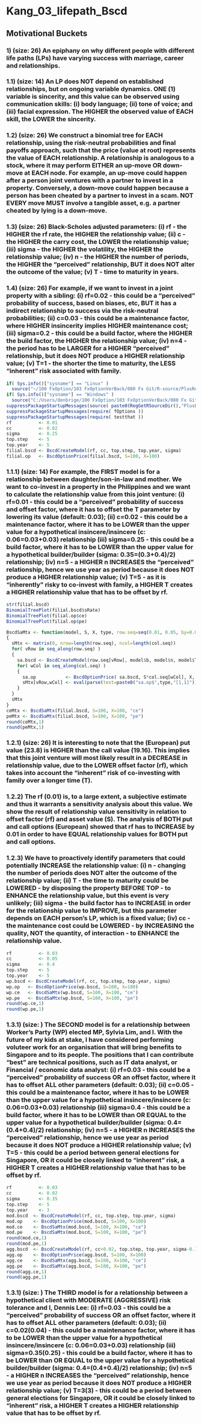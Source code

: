 Kang_03_lifepath_Bscd
==================================================================================================================================
## Motivational Buckets
### 1) (size: 26) An epiphany on why different people with different life paths (LPs) have varying success with marriage, career and relationships.
### 1.1) (size: 14) An LP does NOT depend on established relationships, but on ongoing variable dynamics. ONE (1) variable is sincerity, and this value can be observed using communication skills: (i) body language; (ii) tone of voice; and (iii) facial expression. The HIGHER the observed value of EACH skill, the LOWER the sincerity.
### 1.2) (size: 26) We construct a binomial tree for EACH relationship, using the risk-neutral probabilities and final payoffs approach, such that the price (value at root) represents the value of EACH relationship. A relationship is analogous to a stock, where it may perform EITHER an up-move OR down-move at EACH node. For example, an up-move could happen after a person joint ventures with a partner to invest in a property. Conversely, a down-move could happen because a person has been cheated by a partner to invest in a scam. NOT EVERY move MUST involve a tangible asset, e.g. a partner cheated by lying is a down-move.
### 1.3) (size: 26) Black-Scholes adjusted parameters: (i) rf - the HIGHER the rf rate, the HIGHER the relationship value; (ii) c - the HIGHER the carry cost, the LOWER the relationship value; (iii) sigma - the HIGHER the volatility, the HIGHER the relationship value; (iv) n - the HIGHER the number of periods, the HIGHER the "perceived" relationship, BUT it does NOT alter the outcome of the value; (v) T - time to maturity in years.
### 1.4) (size: 26) For example, if we want to invest in a joint property with a sibling: (i) rf=0.02 - this could be a "perceived" probability of success, based on biases, etc, BUT it has a indirect relationship to success via the risk-neutral probabilities; (ii) c=0.03 - this could be a maintenance factor, where HIGHER insincerity implies HIGHER maintenance cost; (iii) sigma=0.2 - this could be a build factor, where the HIGHER the build factor, the HIGHER the relationship value; (iv) n=4 - the period has to be LARGER for a HIGHER "perceived" relationship, but it does NOT produce a HIGHER relationship value; (v) T=1 - the shorter the time to maturity, the LESS "inherent" risk associated with family.

```r
if( Sys.info()["sysname"] == "Linux" )
  source("~/100 FxOption/103 FxOptionVerBack/080 Fx Git/R-source/PlusReg.R", echo=FALSE)
if( Sys.info()["sysname"] == "Windows" )
  source("C:/Users/denbrige/100 FxOption/103 FxOptionVerBack/080 Fx Git/R-source/PlusReg.R", echo=FALSE)
suppressPackageStartupMessages(source( paste0(RegGetRSourceDir(),"PlusBscd.R") ))
suppressPackageStartupMessages(require( fOptions ))
suppressPackageStartupMessages(require( testthat ))
rf          <- 0.01
cc          <- 0.02
sigma       <- 0.25
top.step    <- 5
top.year    <- 5
filial.bscd <- BscdCreateModel(rf, cc, top.step, top.year, sigma)
filial.op   <- BscdOptionPrice(filial.bscd, S=100, X=100)
```
### 1.1.1) (size: 14) For example, the FIRST model is for a relationship between daughter/son-in-law and mother. We want to co-invest in a property in the Philippines and we want to calculate the relationship value from this joint venture: (i) rf=0.01 - this could be a "perceived" probability of success and offset factor, where it has to offset the T parameter by lowering its value (default: 0.03); (ii) c=0.02 - this could be a maintenance factor, where it has to be LOWER than the upper value for a hypothetical insincere/insincere (c: 0.06=0.03+0.03) relationship (iii) sigma=0.25 - this could be a build factor, where it has to be LOWER than the upper value for a hypothetical builder/builder (sigma: 0.35=(0.3+0.4)/2) relationship; (iv) n=5 - a HIGHER n INCREASES the "perceived" relationship, hence we use year as period because it does NOT produce a HIGHER relationship value; (v) T=5 - as it is "inherently" risky to co-invest with family, a HIGHER T creates a HIGHER relationship value that has to be offset by rf.

```r
str(filial.bscd)
BinomialTreePlot(filial.bscd$sRate)
BinomialTreePlot(filial.op$ce)
BinomialTreePlot(filial.op$pe)
```
```r
BscdSaMtx <- function(model, S, X, type, row.seq=seq(0.01, 0.05, by=0.01), col.seq=seq(1.0, 0.7, by=-0.05))
{
  sMtx <- matrix(0, nrow=length(row.seq), ncol=length(col.seq))
  for( vRow in seq_along(row.seq) )
  {
    sa.bscd <- BscdCreateModel(row.seq[vRow], model$b, model$n, model$Time, model$sigma)
    for( wCol in seq_along(col.seq) )
    {
      sa.op           <- BscdOptionPrice( sa.bscd, S*col.seq[wCol], X, TypeFlag=type )
      sMtx[vRow,wCol] <- eval(parse(text=paste0("sa.op$",type,"[1,1]")))
    }
  }
  sMtx
}
ceMtx <- BscdSaMtx(filial.bscd, S=100, X=100, "ce")
peMtx <- BscdSaMtx(filial.bscd, S=100, X=100, "pe")
round(ceMtx,1)
round(peMtx,1)
```
### 1.2.1) (size: 26) It is interesting to note that the (European) put value (23.8) is HIGHER than the call value (19.16). This implies that this joint venture will most likely result in a DECREASE in relationship value, due to the LOWER offset factor (rf), which takes into account the "inherent" risk of co-investing with family over a longer time (T).
### 1.2.2) The rf (0.01) is, to a large extent, a subjective estimate and thus it warrants a sensitivity analysis about this value. We show the result of relationship value sensitivity in relation to offset factor (rf) and asset value (S). The analysis of BOTH put and call options (European) showed that rf has to INCREASE by 0.01 in order to have EQUAL relationship values for BOTH put and call options. 
### 1.2.3) We have to proactively identify parameters that could potentially INCREASE the relationship value: (i) n - changing the number of periods does NOT alter the outcome of the relationship value; (ii) T - the time to maturity could be LOWERED - by disposing the property BEFORE TOP - to ENHANCE the relationship value, but this event is very unlikely; (iii) sigma - the build factor has to INCREASE in order for the relationship value to IMPROVE, but this parameter depends on EACH person's LP, which is a fixed value; (iv) cc - the maintenance cost could be LOWERED - by INCREASING the quality, NOT the quantity, of interaction - to ENHANCE the relationship value.

```r
rf          <- 0.03
cc          <- 0.05
sigma       <- 0.4
top.step    <- 5
top.year    <- 5
wp.bscd <- BscdCreateModel(rf, cc, top.step, top.year, sigma)
wp.op   <- BscdOptionPrice(wp.bscd, S=100, X=100)
wp.ce   <- BscdSaMtx(wp.bscd, S=100, X=100, "ce")
wp.pe   <- BscdSaMtx(wp.bscd, S=100, X=100, "pe")
round(wp.ce,1)
round(wp.pe,1)
```
### 1.3.1) (size: ) The SECOND model is for a relationship between Worker's Party (WP) elected MP, Sylvia Lim, and I. With the future of my kids at stake, I have considered performing voluteer work for an organisation that will bring benefits to Singapore and to its people. The positions that I can contribute "best" are technical positions, such as IT data analyst, or Financial / economic data analyst: (i) rf=0.03 - this could be a "perceived" probability of success OR an  offset factor, where it has to offset ALL other parameters (default: 0.03); (ii) c=0.05 - this could be a maintenance factor, where it has to be LOWER than the upper value for a hypothetical insincere/insincere (c: 0.06=0.03+0.03) relationship (iii) sigma=0.4 - this could be a build factor, where it has to be LOWER than OR EQUAL to the upper value for a hypothetical builder/builder (sigma: 0.4=(0.4+0.4)/2) relationship; (iv) n=5 - a HIGHER n INCREASES the "perceived" relationship, hence we use year as period because it does NOT produce a HIGHER relationship value; (v) T=5 - this could be a period between general elections for Singapore, OR it could be closely linked to "inherent" risk, a HIGHER T creates a HIGHER relationship value that has to be offset by rf.

```r
rf          <- 0.03
cc          <- 0.02
sigma       <- 0.35
top.step    <- 5
top.year    <- 3
mod.bscd  <- BscdCreateModel(rf, cc, top.step, top.year, sigma)
mod.op    <- BscdOptionPrice(mod.bscd, S=100, X=100)
mod.ce    <- BscdSaMtx(mod.bscd, S=100, X=100, "ce")
mod.pe    <- BscdSaMtx(mod.bscd, S=100, X=100, "pe")
round(mod.ce,1)
round(mod.pe,1)
agg.bscd  <- BscdCreateModel(rf, cc+0.02, top.step, top.year, sigma-0.1)
agg.op    <- BscdOptionPrice(agg.bscd, S=100, X=100)
agg.ce    <- BscdSaMtx(agg.bscd, S=100, X=100, "ce")
agg.pe    <- BscdSaMtx(agg.bscd, S=100, X=100, "pe")
round(agg.ce,1)
round(agg.pe,1)
```
### 1.3.1) (size: ) The THIRD model is for a relationship between a hypothetical client with MODERATE (AGGRESSIVE) risk tolerance and I, Dennis Lee: (i) rf=0.03 - this could be a "perceived" probability of success OR an  offset factor, where it has to offset ALL other parameters (default: 0.03); (ii) c=0.02(0.04) - this could be a maintenance factor, where it has to be LOWER than the upper value for a hypothetical insincere/insincere (c: 0.06=0.03+0.03) relationship (iii) sigma=0.35(0.25) - this could be a build factor, where it has to be LOWER than OR EQUAL to the upper value for a hypothetical builder/builder (sigma: 0.4=(0.4+0.4)/2) relationship; (iv) n=5 - a HIGHER n INCREASES the "perceived" relationship, hence we use year as period because it does NOT produce a HIGHER relationship value; (v) T=3(3) - this could be a period between general elections for Singapore, OR it could be closely linked to "inherent" risk, a HIGHER T creates a HIGHER relationship value that has to be offset by rf.
